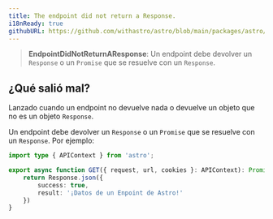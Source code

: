 ```yaml
---
title: The endpoint did not return a Response.
i18nReady: true
githubURL: https://github.com/withastro/astro/blob/main/packages/astro/src/core/errors/errors-data.ts
---
```


> **EndpointDidNotReturnAResponse**: Un endpoint debe devolver un `Response` o un `Promise` que se resuelve con un `Response`.

## ¿Qué salió mal?

Lanzado cuando un endpoint no devuelve nada o devuelve un objeto que no es un objeto `Response`.

Un endpoint debe devolver un `Response` o un `Promise` que se resuelve con un `Response`. Por ejemplo:

```ts
import type { APIContext } from 'astro';

export async function GET({ request, url, cookies }: APIContext): Promise<Response> {
    return Response.json({
        success: true,
        result: '¡Datos de un Enpoint de Astro!'
    })
}
```


